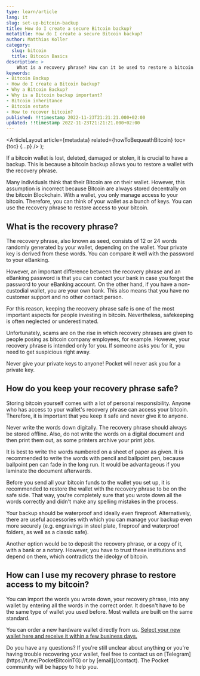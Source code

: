 ```yaml
---
type: learn/article
lang: it
slug: set-up-bitcoin-backup
title: How do I create a secure Bitcoin backup?
metatitle: How do I create a secure Bitcoin backup?
author: Matthias Koller
category:
  slug: bitcoin
  title: Bitcoin Basics
description: >
    What is a recovery phrase? How can it be used to restore a bitcoin wallet? This article explains everything about bitcoin backup.
keywords:
- Bitcoin Backup
- How do I create a Bitcoin backup?
- Why a Bitcoin Backup?
- Why is a Bitcoin backup important?
- Bitcoin inheritance
- Bitcoin estate
- How to recover bitcoin?
published: !!timestamp 2022-11-23T21:21:21.000+02:00
updated: !!timestamp 2022-11-23T21:21:21.000+02:00
---
```



  <ArticleLayout
    article={metadata}
    related={howToBequeathBitcoin}
    toc={toc}
    {...p}
  />
);

If a bitcoin wallet is lost, deleted, damaged or stolen, it is crucial to have a backup. This is because a bitcoin backup allows you to restore a wallet with the recovery phrase.

Many individuals think that their Bitcoin are on their wallet. However, this assumption is incorrect because Bitcoin are always stored decentrally on the bitcoin Blockchain. With a wallet, you only manage access to your bitcoin. Therefore, you can think of your wallet as a bunch of keys. You can use the recovery phrase to restore access to your bitcoin.

## What is the recovery phrase?

The recovery phrase, also known as seed, consists of 12 or 24&nbsp;words randomly generated by your wallet, depending on the wallet. Your private key is derived from these words. You can compare it well with the password to your eBanking.

However, an important difference between the recovery phrase and an eBanking password is that you can contact your bank in case you forget the password to your eBanking account. On the other hand, if you have a non-custodial wallet, you are your own bank. This also means that you have no customer support and no other contact person.

For this reason, keeping the recovery phrase safe is one of the most important aspects for people investing in bitcoin. Nevertheless, safekeeping is often neglected or underestimated.

Unfortunately, scams are on the rise in which recovery phrases are given to people posing as bitcoin company employees, for example. However, your recovery phrase is intended only for you. If someone asks you for it, you need to get suspicious right away.

<Callout icon="⚠️">
 Never give your private keys to anyone!
Pocket will never ask you for a private key.
</Callout>

## How do you keep your recovery phrase safe?

Storing bitcoin yourself comes with a lot of personal responsibility. Anyone who has access to your wallet's recovery phrase can access your bitcoin. Therefore, it is important that you keep it safe and never give it to anyone.

Never write the words down digitally. The recovery phrase should always be stored offline. Also, do not write the words on a digital document and then print them out, as some printers archive your print jobs.

It is best to write the words numbered on a sheet of paper as given. It is recommended to write the words with pencil and ballpoint pen, because ballpoint pen can fade in the long run. It would be advantageous if you laminate the document afterwards.

<Callout icon="🔐">
Before you send all your bitcoin funds to the wallet you set up, it is recommended to restore the wallet with the recovery phrase to be on the safe side. That way, you're completely sure that you wrote down all the words correctly and didn't make any spelling mistakes in the process.
</Callout>

Your backup should be waterproof and ideally even fireproof. Alternatively, there are useful accessories with which you can manage your backup even more securely (e.g. engravings in steel plate, fireproof and waterproof folders, as well as a classic safe).

Another option would be to deposit the recovery phrase, or a copy of it, with a bank or a notary. However, you have to trust these institutions and depend on them, which contradicts the ideolgy of bitcoin.

## How can I use my recovery phrase to restore access to my bitcoin?

You can import the words you wrote down, your recovery phrase, into any wallet by entering all the words in the correct order. It doesn't have to be the same type of wallet you used before. Most wallets are built on the same standard.

You can order a new hardware wallet directly from us. [Select your new wallet here and receive it within a few business days.](https://pocketbitcoin.com/checkout)

<Callout icon="❓">
  Do you have any questions?
  If you're still unclear about anything or you're having trouble recovering your wallet, feel free to contact us on [Telegram](https://t.me/PocketBitcoinTG) or by [email](/contact). The Pocket community will be happy to help you.
</Callout>
